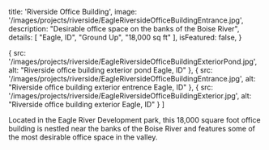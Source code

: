 
  title: 'Riverside Office Building',
  image: '/images/projects/riverside/EagleRiversideOfficeBuildingEntrance.jpg',
  description: "Desirable office space on the banks of the Boise River",
  details: [
    "Eagle, ID",
    "Ground Up",
    "18,000 sq ft"
  ],
  isFeatured: false,
}

  {
    src: '/images/projects/riverside/EagleRiversideOfficeBuildingExteriorPond.jpg',
    alt: "Riverside office building exterior pond Eagle, ID"
  },
  {
    src: '/images/projects/riverside/EagleRiversideOfficeBuildingEntrance.jpg',
    alt: "Riverside office building exterior entrence Eagle, ID"
  },
  {
    src: '/images/projects/riverside/EagleRiversideOfficeBuildingExterior.jpg',
    alt: "Riverside office building exterior Eagle, ID"
  }
]


Located in the Eagle River Development park, this 18,000 square foot office building is nestled near the banks of the Boise River and features some of the most desirable office space in the valley.

<Slider slides={slides}/>